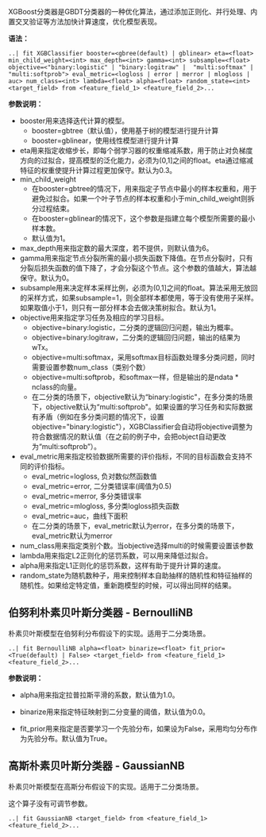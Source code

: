 XGBoost分类器是GBDT分类器的一种优化算法，通过添加正则化、并行处理、内置交叉验证等方法加快计算速度，优化模型表现。

**语法：**
```
..| fit XGBClassifier booster=<gbree(default) | gblinear> eta=<float> min_child_weight=<int> max_depth=<int> gamma=<int> subsample=<float> objective=<"binary:logistic" | "binary:logitraw" |  "multi:softmax" | "multi:softprob"> eval_metric=<logloss | error | merror | mlogloss | auc> num_class=<int> lambda=<float> alpha=<float> random_state=<int> <target_field> from <feature_field_1> <feature_field_2>... 
```

**参数说明：**

- booster用来选择迭代计算的模型。
	+ booster=gbtree（默认值），使用基于树的模型进行提升计算
	+ booster=gblinear，使用线性模型进行提升计算
- eta用来指定收缩步长，即每个弱学习器的权重缩减系数，用于防止对负梯度方向的过拟合，提高模型的泛化能力，必须为(0,1]之间的float。eta通过缩减特征的权重使提升计算过程更加保守。默认为0.3。
- min_child_weight
	+ 在booster=gbtree的情况下，用来指定子节点中最小的样本权重和，用于避免过拟合。如果一个叶子节点的样本权重和小于min_child_weight则拆分过程结束。
	+ 在booster=gblinear的情况下，这个参数是指建立每个模型所需要的最小样本数。
	+ 默认值为1。
- max_depth用来指定数的最大深度，若不提供，则默认值为6。
- gamma用来指定节点分裂所需的最小损失函数下降值。在节点分裂时，只有分裂后损失函数的值下降了，才会分裂这个节点。这个参数的值越大，算法越保守。默认为0。
- subsample用来决定样本采样比例，必须为(0,1]之间的float。算法采用无放回的采样方式，如果subsample=1，则全部样本都使用，等于没有使用子采样。如果取值小于1，则只有一部分样本会去做决策树拟合。默认为1。
- objective用来指定学习任务及相应的学习目标。
	+ objective=binary:logistic，二分类的逻辑回归问题，输出为概率。
	+ objective=binary:logitraw，二分类的逻辑回归问题，输出的结果为wTx。
	+ objective=multi:softmax，采用softmax目标函数处理多分类问题，同时需要设置参数num_class（类别个数）
	+ objective=multi:softprob，和softmax一样，但是输出的是ndata * nclass的向量。
	+ 在二分类的场景下，objective默认为“binary:logistic"，在多分类的场景下，objective默认为“multi:softprob"。如果设置的学习任务和实际数据有矛盾（例如在多分类问题的情况下，设置objective="binary:logistic"），XGBClassifier会自动将objective调整为符合数据情况的默认值（在之前的例子中，会把object自动更改为“multi:softprob”）。
- eval_metric用来指定校验数据所需要的评价指标，不同的目标函数会支持不同的评价指标。
	+ eval_metric=logloss, 负对数似然函数值
	+ eval_metric=error, 二分类错误率(阈值为0.5)
	+ eval_metric=merror, 多分类错误率
	+ eval_metric=mlogloss, 多分类logloss损失函数
	+ eval_metric=auc，曲线下面积
	+ 在二分类的场景下，eval_metric默认为error，在多分类的场景下，eval_metric默认为merror
- num_class用来指定类别个数。当objective选择multi的时候需要设置该参数
- lambda用来指定L2正则化的惩罚系数，可以用来降低过拟合。
- alpha用来指定L1正则化的惩罚系数，这样有助于提升计算的速度。
- random_state为随机数种子，用来控制样本自助抽样的随机性和特征抽样的随机性。如果给定特定值，重新跑模型的时候，可以得出同样的结果。



<h2 id="1.6"><strong>伯努利朴素贝叶斯分类器 - BernoulliNB</strong></h2>
朴素贝叶斯模型在伯努利分布假设下的实现。适用于二分类场景。

```
..| fit BernoulliNB alpha=<float> binarize=<float> fit_prior=<True(default) | False> <target_field> from <feature_field_1> <feature_field_2>... 
```

**参数说明：**

- alpha用来指定拉普拉斯平滑的系数，默认值为1.0。

- binarize用来指定特征映射到二分变量的阈值，默认值为0.0。

- fit_prior用来指定是否要学习一个先验分布，如果设为False，采用均匀分布作为先验分布。默认值为True。

  

<h2 id="1.7"><strong>高斯朴素贝叶斯分类器 - GaussianNB</strong></h2>
朴素贝叶斯模型在高斯分布假设下的实现。适用于二分类场景。

这个算子没有可调节参数。

```
..| fit GaussianNB <target_field> from <feature_field_1> <feature_field_2>... 
```
